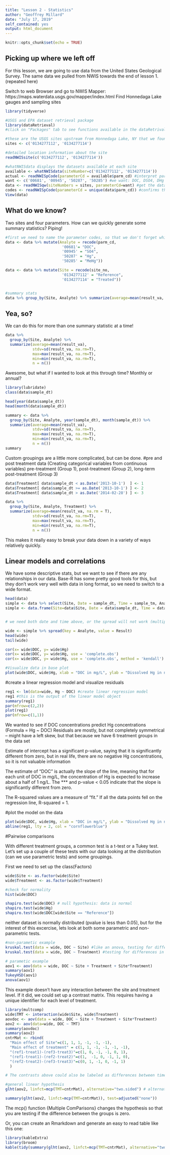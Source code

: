 ```yaml
---
title: "Lesson 2 - Statistics"
author: "Geoffrey Millard"
date: "July 17, 2019"
self_contained: yes
output: html_document
---
```


```r
knitr::opts_chunk$set(echo = TRUE)
```

## Picking up where we left off
For this lesson, we are going to use data from the United States Geological Survey.  The same data we pulled from NWIS towards the end of lesson 1. (repeated here)


Switch to web Browser and go to NWIS Mapper: https://maps.waterdata.usgs.gov/mapper/index.html
Find Honnedaga Lake gauges and sampling sites

```r
library(tidyverse)

#USGS and EPA dataset retrieval package
library(dataRetrieval) 
#click on "Packages" tab to see functions available in the dataRetrival package

#these are the USGS sites upstream from Honnedaga Lake, NY that we found in the browser
sites <- c('0134277112', '0134277114')

#detailed location information about the site
readNWISsite(c('0134277112', '0134277114'))

#whatNWISdata displays the datasets available at each site
available <- whatNWISdata(siteNumber=c('0134277112', '0134277114'))
actual <- readNWISpCode(parameterCd = available$parm_cd) #interpret parameter codes
want <- c('00681', '00945', '50287', '50285') #we want: DOC, DSO4, DHg and DMeHg
data <- readNWISqw(siteNumbers = sites, parameterCd=want) #get the data
codes <- readNWISpCode(parameterCd = unique(data$parm_cd)) #confirms that we got what we wanted, shows UNITS!
View(data)
```
## What do we know?

Two sites and four parameters.  How can we quickly generate some summary statistics?
Piping!

```r
#first we need to name the parameter codes, so that we don't forget which code is which
data <- data %>% mutate(Analyte = recode(parm_cd, 
                         '00681'= "DOC", 
                         '00945' = "SO4", 
                         '50287' = "Hg", 
                         '50285' = "MeHg"))

data <- data %>% mutate(Site = recode(site_no, 
                         '0134277112' = "Reference", 
                         '0134277114' = "Treated"))


#summary stats
data %>% group_by(Site, Analyte) %>% summarize(average=mean(result_va, na.rm = T))

```

## Yea, so?

We can do this for more than one summary statistic at a time!

```r
data %>% 
  group_by(Site, Analyte) %>% 
  summarize(average=mean(result_va), 
            stdv=sd(result_va, na.rm=T),
            max=max(result_va, na.rm=T), 
            min=min(result_va, na.rm=T), 
            n = n())
```

Awesome, but what if I wanted to look at this through time?  Monthly or annual?

```r
library(lubridate)
class(data$sample_dt)

head(year(data$sample_dt))
head(month(data$sample_dt))

summary <- data %>% 
  group_by(Site, Analyte, year(sample_dt), month(sample_dt)) %>% 
  summarize(average=mean(result_va), 
            stdv=sd(result_va, na.rm=T),
            max=max(result_va, na.rm=T), 
            min=min(result_va, na.rm=T), 
            n = n())
summary
```

Custom groupings are a little more complicated, but can be done.
#pre and post treatment data (Creating categorical variables from continuous variables)
pre-treatment (Group 1), post-treatment (Group 2), long-term post-treatment (Group 3)

```r
data$Treatment[ data$sample_dt < as.Date('2013-10-1')  ] <- 1
data$Treatment[ data$sample_dt >= as.Date('2013-10-1') ] <- 2
data$Treatment[ data$sample_dt > as.Date('2014-02-28') ] <- 3

data %>% 
  group_by(Site, Analyte, Treatment) %>% 
  summarize(average=mean(result_va, na.rm = T), 
            stdv=sd(result_va, na.rm=T),
            max=max(result_va, na.rm=T), 
            min=min(result_va, na.rm=T), 
            n = n())
```

This makes it really easy to break your data down in a variety of ways relatively quickly.


## Linear models and correlations

We have some descriptive stats, but we want to see if there are any relationships in our data.  Base-R has some pretty good tools for this, but they don't work very well with data in long format, so we need to switch to a wide format.

```r
head(data)
simple <- data %>% select(Site, Date = sample_dt, Time = sample_tm, Analyte, Result = result_va, Treatment)
simple <- data.frame(Site=data$Site, Date = data$sample_dt, Time = data$sample_tm, Analyte=data$Analyte, Result = data$result_va, Treatment=data$Treatment)


# we need both date and time above, or the spread will not work (multiple samples were collected on the same day after all)

wide <- simple %>% spread(key = Analyte, value = Result)
head(wide)
tail(wide)

cor(x= wide$DOC, y= wide$Hg)
cor(x= wide$DOC, y= wide$Hg, use = 'complete.obs')
cor(x= wide$DOC, y= wide$Hg, use = 'complete.obs', method = 'kendall')

#Visualize data in base plot
plot(wide$DOC, wide$Hg, xlab = "DOC in mg/L", ylab = "Dissolved Hg in ng/L")
```

#create a linear regression model and visualize residuals
```r
reg1 <- lm(data=wide, Hg ~ DOC) #create linear regression model
reg1 #this is the output of the linear model object
summary(reg1)
par(mfrow=c(2,2))
plot(reg1)
par(mfrow=c(1,1))
```

We wanted to see if DOC concentrations predict Hg concentrations (Formula = Hg ~ DOC)
Residuals are mostly, but not completely symmetrical -- might have a left skew, but that because we have 6 treatment groups in the data set

Estimate of intercept has a significant p-value, saying that it is significantly different from zero, but in real life, there are no negative Hg concentrations, so it is not valuable information

The estimate of "DOC" is actually the slope of the line, meaning that for each unit of DOC in mg/L, the concentration of Hg is expected to increase about a half of 1 ng/L. The *** and p-value < 0.05 indicate that the slope is significantly different from zero.

The R-squared values are a measure of "fit."  If all the data points fell on the regression line, R-squared = 1.


#plot the model on the data
```r
plot(wide$DOC, wide$Hg, xlab = "DOC in mg/L", ylab = "Dissolved Hg in ng/L")
abline(reg1, lty = 2, col = "cornflowerblue")

```


#Pairwise comparisons

With different treatment groups, a common test is a t-test or a Tukey test.  Let's set up a couple of these tests with our data looking at the distribution (can we use parametric tests) and some groupings.

First we need to set up the class(Factors)

```r
wide$Site <- as.factor(wide$Site)
wide$Treatment <- as.factor(wide$Treatment)

#check for normality
hist(wide$DOC)

shapiro.test(wide$DOC) # null hypothesis: data is normal
shapiro.test(wide$Hg)
shapiro.test(wide$DOC[wide$Site == "Reference"])
```

neither dataset is normally distributed (pvalue is less than 0.05), but for the interest of this excercise, lets look at both some parametric and non-parametric tests.

```r
#non-parametic example
kruskal.test(data = wide, DOC ~ Site) #like an anova, testing for differences in DOC concentration by Site
kruskal.test(data = wide, DOC ~ Treatment) #testing for differences in DOC conc by Treatment

# parametic example
aov1 <- aov(data = wide, DOC ~ Site + Treatment + Site*Treatment)
summary(aov1)
TukeyHSD(aov1)
anova(aov1)
```

This example doesn't have any interaction between the site and treatment level. If it did, we could set up a contrast matrix.  This requires having a unique identifier for each level of treatment.

```r
library(multcomp)
wide$TMT <- interaction(wide$Site, wide$Treatment)
aovdoc <- aov(data = wide, DOC ~ Site + Treatment + Site*Treatment)
aov2 <- aov(data=wide, DOC ~ TMT)
summary(aovdoc)
summary(aov2)
cntrMat <- rbind(
  "Main effect of Site"=c(1, 1, 1, -1, -1, -1),
  "Main effect of treatment" = c(1, 1, -1, -1, -1, -1),
  "(ref1-treat1)-(ref3-treat3)"=c(1, 0, -1, -1, 0, 1),
  "(ref1-treat1)-(ref2-treat2)"=c(1,  -1, 0, -1, 1, 0), 
  "(ref2-treat2)-(ref3-treat3)"=c(0, 1, -1, 0, -1, 1)
  ) 

# The contrasts above could also be labeled as differences between time periods (eg. (ref1-ref3)-(treat1-treat3)).  Mathematically, these are the same.

#general linear hypothesis
glht(aov2, linfct=mcp(TMT=cntrMat), alternative="two.sided") # alternative='two.sided' is the default

summary(glht(aov2, linfct=mcp(TMT=cntrMat)), test=adjusted("none"))  
```

The mcp() function {Multiple ComParisons} changes the hypothesis so that you are testing if the difference between the groups is zero.

Or, you can create an Rmarkdown and generate an easy to read table like this one:


```r
library(kableExtra)
library(broom)
kable(tidy(summary(glht(aov2, linfct=mcp(TMT=cntrMat), alternative="two.sided"), test=adjusted("none"))), digits = 3) %>% kable_styling(bootstrap_options = c("striped", "hover", 'responsive'), full_width = F)
```

